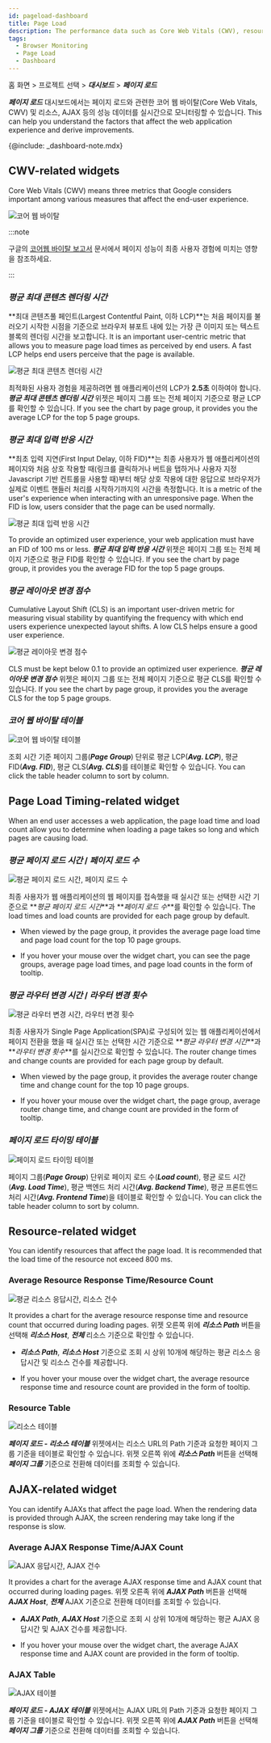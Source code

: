 ```yaml
---
id: pageload-dashboard
title: Page Load
description: The performance data such as Core Web Vitals (CWV), resources, and AJAX is monitored in real time.
tags:
  - Browser Monitoring
  - Page Load
  - Dashboard
---
```


홈 화면 > 프로젝트 선택 > **_대시보드_** > **_페이지 로드_**

**_페이지 로드_** 대시보드에서는 페이지 로드와 관련한 코어 웹 바이탈(Core Web Vitals, CWV) 및 리소스, AJAX 등의 성능 데이터를 실시간으로 모니터링할 수 있습니다. This can help you understand the factors that affect the web application experience and derive improvements.

{@include: _dashboard-note.mdx}

## CWV-related widgets

Core Web Vitals (CWV) means three metrics that Google considers important among various measures that affect the end-user experience.

![코어 웹 바이탈](/img/rum-core-web-vitals.png)

:::note

구글의 [코어웹 바이탈 보고서](https://support.google.com/webmasters/answer/9205520) 문서에서 페이지 성능이 최종 사용자 경험에 미치는 영향을 참조하세요.

:::

### **_평균 최대 콘텐츠 렌더링 시간_**

**최대 콘텐츠풀 페인트(Largest Contentful Paint, 이하 LCP)**는 처음 페이지를 불러오기 시작한 시점을 기준으로 브라우저 뷰포트 내에 있는 가장 큰 이미지 또는 텍스트 블록의 렌더링 시간을 보고합니다. It is an important user-centric metric that allows you to measure page load times as perceived by end users. A fast LCP helps end users perceive that the page is available.

![평균 최대 콘텐츠 렌더링 시간](/img/rum-lcp.png)

최적화된 사용자 경험을 제공하려면 웹 애플리케이션의 LCP가 **2.5초** 이하여야 합니다. **_평균 최대 콘텐츠 렌더링 시간_** 위젯은 페이지 그룹 또는 전체 페이지 기준으로 평균 LCP를 확인할 수 있습니다. If you see the chart by page group, it provides you the average LCP for the top 5 page groups.

### **_평균 최대 입력 반응 시간_**

**최초 입력 지연(First Input Delay, 이하 FID)**는 최종 사용자가 웹 애플리케이션의 페이지와 처음 상호 작용할 때(링크를 클릭하거나 버트을 탭하거나 사용자 지정 Javascript 기반 컨트롤을 사용할 때)부터 해당 상호 작용에 대한 응답으로 브라우저가 실제로 이벤트 핸들러 처리를 시작하기까지의 시간을 측정합니다. It is a metric of the user's experience when interacting with an unresponsive page. When the FID is low, users consider that the page can be used normally.

![평균 최대 입력 반응 시간](/img/rum-pageload-fid.png)

To provide an optimized user experience, your web application must have an FID of 100 ms or less. **_평균 최대 입력 반응 시간_** 위젯은 페이지 그룹 또는 전체 페이지 기준으로 평균 FID를 확인할 수 있습니다. If you see the chart by page group, it provides you the average FID for the top 5 page groups.

### **_평균 레이아웃 변경 점수_**

Cumulative Layout Shift (CLS) is an important user-driven metric for measuring visual stability by quantifying the frequency with which end users experience unexpected layout shifts. A low CLS helps ensure a good user experience.

![평균 레이아웃 변경 점수](/img/rum-pageload-cls.png)

CLS must be kept below 0.1 to provide an optimized user experience. **_평균 레이아웃 변경 점수_** 위젯은 페이지 그룹 또는 전체 페이지 기준으로 평균 CLS를 확인할 수 있습니다. If you see the chart by page group, it provides you the average CLS for the top 5 page groups.

### **_코어 웹 바이탈 테이블_**

![코어 웹 바이탈 테이블](/img/rum-pageload-cwv-table.png)

조회 시간 기준 페이지 그룹(**_Page Group_**) 단위로 평균 LCP(**_Avg. LCP_**), 평균 FID(**_Avg. FID_**), 평균 CLS(**_Avg. CLS_**)를 테이블로 확인할 수 있습니다. You can click the table header column to sort by column.

## Page Load Timing-related widget

When an end user accesses a web application, the page load time and load count allow you to determine when loading a page takes so long and which pages are causing load.

### **_평균 페이지 로드 시간_** / **_페이지 로드 수_**

![평균 페이지 로드 시간, 페이지 로드 수](/img/rum-pageload-timing.png)

최종 사용자가 웹 애플리케이션의 웹 페이지를 접속했을 때 실시간 또는 선택한 시간 기준으로 **_평균 페이지 로드 시간_**과 **_페이지 로드 수_**를 확인할 수 있습니다. The load times and load counts are provided for each page group by default.

-   When viewed by the page group, it provides the average page load time and page load count for the top 10 page groups.

-   If you hover your mouse over the widget chart, you can see the page groups, average page load times, and page load counts in the form of tooltip.

### **_평균 라우터 변경 시간_** / **_라우터 변경 횟수_**

![평균 라우터 변경 시간, 라우터 변경 횟수](/img/rum-pageload-router.png)

최종 사용자가 Single Page Application(SPA)로 구성되어 있는 웹 애플리케이션에서 페이지 전환을 했을 때 실시간 또는 선택한 시간 기준으로 **_평균 라우터 변경 시간_**과 **_라우터 변경 횟수_**를 실시간으로 확인할 수 있습니다. The router change times and change counts are provided for each page group by default.

-   When viewed by the page group, it provides the average router change time and change count for the top 10 page groups.

-   If you hover your mouse over the widget chart, the page group, average router change time, and change count are provided in the form of tooltip.

### **_페이지 로드 타이밍 테이블_**

![페이지 로드 타이밍 테이블](/img/rum-pageload-timing-table.png)

페이지 그룹(**_Page Group_**) 단위로 페이지 로드 수(**_Load count_**), 평균 로드 시간(**_Avg. Load Time_**), 평균 백엔드 처리 시간(**_Avg. Backend Time_**), 평균 프론트엔드 처리 시간(**_Avg. Frontend Time_**)을 테이블로 확인할 수 있습니다. You can click the table header column to sort by column.

## Resource-related widget

You can identify resources that affect the page load. It is recommended that the load time of the resource not exceed 800 ms.

### Average Resource Response Time/Resource Count

![평균 리소스 응답시간, 리소스 건수](/img/rum-pageload-resource.png)

It provides a chart for the average resource response time and resource count that occurred during loading pages. 위젯 오른쪽 위에 **_리소스 Path_** 버튼을 선택해 **_리소스 Host_**, **_전체_** 리소스 기준으로 확인할 수 있습니다.

-   **_리소스 Path_**, **_리소스 Host_** 기준으로 조회 시 상위 10개에 해당하는 평균 리소스 응답시간 및 리소스 건수를 제공합니다.

-   If you hover your mouse over the widget chart, the average resource response time and resource count are provided in the form of tooltip.

### Resource Table

![리소스 테이블](/img/rum-pageload-resource-table.png)

**_페이지 로드 - 리소스 테이블_** 위젯에서는 리소스 URL의 Path 기준과 요청한 페이지 그룹 기준을 테이블로 확인할 수 있습니다. 위젯 오른쪽 위에 **_리소스 Path_** 버튼을 선택해 **_페이지 그룹_** 기준으로 전환해 데이터를 조회할 수 있습니다.

## AJAX-related widget

You can identify AJAXs that affect the page load. When the rendering data is provided through AJAX, the screen rendering may take long if the response is slow.

### Average AJAX Response Time/AJAX Count

![AJAX 응답시간, AJAX 건수](/img/rum-pageload-ajax.png)

It provides a chart for the average AJAX response time and AJAX count that occurred during loading pages. 위젯 오른족 위에 **_AJAX Path_** 버튼을 선택해 **_AJAX Host_**, **_전체_** AJAX 기준으로 전환해 데이터를 조회할 수 있습니다.

-   **_AJAX Path_**, **_AJAX Host_** 기준으로 조회 시 상위 10개에 해당하는 평균 AJAX 응답시간 및 AJAX 건수를 제공합니다.

-   If you hover your mouse over the widget chart, the average AJAX response time and AJAX count are provided in the form of tooltip.

### AJAX Table

![AJAX 테이블](/img/rum-pageload-ajax-table.png)

**_페이지 로드 - AJAX 테이블_** 위젯에서는 AJAX URL의 Path 기준과 요청한 페이지 그룹 기준을 테이블로 확인할 수 있습니다. 위젯 오른쪽 위에 **_AJAX Path_** 버튼을 선택해 **_페이지 그룹_** 기준으로 전환해 데이터를 조회할 수 있습니다.
